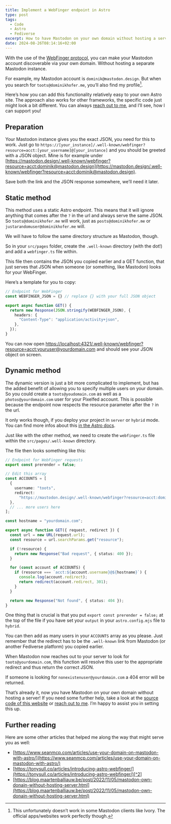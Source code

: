 ```yaml
---
title: Implement a WebFinger endpoint in Astro
type: post
tags:
  - Code
  - Astro
  - Fediverse
excerpt: How to have Mastodon on your own domain without hosting a server. Kind of.
date: 2024-08-26T08:14:16+02:00
---
```


With the use of the [WebFinger protocol](https://webfinger.net/), you can make your Mastodon account discoverable via your own domain. Without hosting a separate Mastodon instance.

For example, my Mastodon account is `dominik@mastodon.design`. But when you search for `toots@dominikhofer.me`, you’ll also find my profile[^1].

Here’s how you can add this functionality relatively easy to your own Astro site. The approach also works for other frameworks, the specific code just might look a bit different. You can always [reach out to me](/hello), and I’ll see, how I can support you!

## Preparation 
Your Mastodon instance gives you the exact JSON, you need for this to work. Just go to `https://[your_instance]/.well-known/webfinger?resource=acct:[your_username]@[your_instance]` and you should be greeted with a JSON object. Mine is for example under [https://mastodon.design/.well-known/webfinger?resource=acct:dominik@mastodon.design](https://mastodon.design/.well-known/webfinger?resource=acct:dominik@mastodon.design).

Save both the link and the JSON response somewhere, we’ll need it later.

## Static method
This method uses a static Astro endpoint. This means that it will ignore anything that comes after the `?` in the url and always serve the same JSON. So `toots@dominikhofer.me` will work, just as `posts@dominikhofer.me` or `justarandomuser@dominikhofer.me` will.

We will have to follow the same directory structure as Mastodon, though.

So in your `src/pages` folder, create the `.well-known` directory (with the dot!) and add a `webfinger.ts` file within.

This file then contains the JSON you copied earlier and a GET function, that just serves that JSON when someone (or something, like Mastodon) looks for your WebFinger.

Here’s a template for you to copy:

```ts
// Endpoint for WebFinger
const WEBFINGER_JSON = {} // replace {} with your full JSON object

export async function GET() {
  return new Response(JSON.stringify(WEBFINGER_JSON), {
    headers: {
      "Content-Type": "application/activity+json",
    },
  });
}
```

You can now open [https://localhost:4321/.well-known/webfinger?resource=acct:youruser@yourdomain.com](https://localhost:4321/.well-known/webfinger?resource=acct:toots@dominikhofer.me) and should see your JSON object on screen.

## Dynamic method
The dynamic version is just a bit more complicated to implement, but has the added benefit of allowing you to specify multiple users on your domain. So you could create a `toots@youdomain.com` as well as a `photos@yourdomain.com` user for your Pixelfed account. This is possible because the endpoint now respects the resource parameter after the `?` in the url.

It only works though, if you deploy your project in `server` or `hybrid` mode. You can find more infos about this [in the Astro docs](https://docs.astro.build/en/guides/server-side-rendering/).

Just like with the other method, we need to create the `webfinger.ts` file within the `src/pages/.well-known` directory.

The file then looks something like this:

```ts
// Endpoint for WebFinger requests
export const prerender = false;

// Edit this array
const ACCOUNTS = [
  {
    username: "toots",
    redirect:
      "https://mastodon.design/.well-known/webfinger?resource=acct:dominik@mastodon.design",
  },
  // ... more users here
];

const hostname = "yourdomain.com";

export async function GET({ request, redirect }) {
  const url = new URL(request.url);
  const resource = url.searchParams.get("resource");

  if (!resource) {
    return new Response("Bad request", { status: 400 });
  }

  for (const account of ACCOUNTS) {
    if (resource === `acct:${account.username}@${hostname}`) {
      console.log(account.redirect);
      return redirect(account.redirect, 301);
    }
  }

  return new Response("Not found", { status: 404 });
}
```

One thing that is crucial is that you put `export const prerender = false;` at the top of the file if you have set your `output` in your `astro.config.mjs` file to `hybrid`. 

You can then add as many users in your `ACCOUNTS` array as you please. Just remember that the redirect has to be the `.well-known` link from Mastodon (or another Fediverse platform) you copied earlier.

When Mastodon now reaches out to your server to look for `toots@yourdomain.com`, this function will resolve this user to the appropriate redirect and thus return the correct JSON.

If someone is looking for `nonexistenuser@yourdomain.com` a 404 error will be returned.

That’s already it, now you have Mastodon on your own domain without hosting a server! If you need some further help, take a look at the [source code of this website](/repo) or [reach out to me](/hello). I’m happy to assist you in setting this up.

## Further reading
Here are some other articles that helped me along the way that might serve you as well:
- [https://www.seanmcp.com/articles/use-your-domain-on-mastodon-with-astro/](https://www.seanmcp.com/articles/use-your-domain-on-mastodon-with-astro/)
- [https://tonysull.co/articles/introducing-astro-webfinger/](https://tonysull.co/articles/introducing-astro-webfinger/)[^2]
- [https://blog.maartenballiauw.be/post/2022/11/05/mastodon-own-donain-without-hosting-server.html](https://blog.maartenballiauw.be/post/2022/11/05/mastodon-own-donain-without-hosting-server.html)

[^1]:	This unfortunately doesn’t work in some Mastodon clients like Ivory. The official apps/websites work perfectly though.

[^2]:	This post was helpful for my understanding, the package didn’t work in my setup unfortunately.
